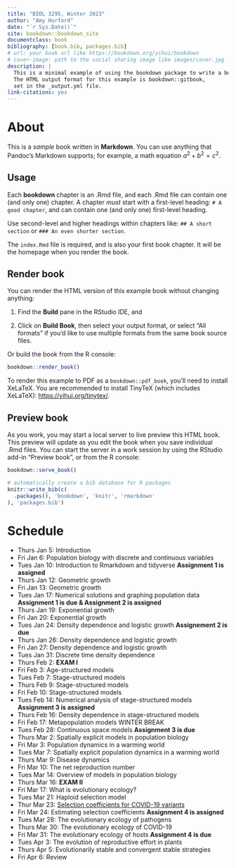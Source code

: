 ```yaml
--- 
title: "BIOL 3295, Winter 2023"
author: "Amy Hurford"
date: "`r Sys.Date()`"
site: bookdown::bookdown_site
documentclass: book
bibliography: [book.bib, packages.bib]
# url: your book url like https://bookdown.org/yihui/bookdown
# cover-image: path to the social sharing image like images/cover.jpg
description: |
  This is a minimal example of using the bookdown package to write a book.
  The HTML output format for this example is bookdown::gitbook,
  set in the _output.yml file.
link-citations: yes
---
```


# About

This is a _sample_ book written in **Markdown**. You can use anything that Pandoc's Markdown supports; for example, a math equation $a^2 + b^2 = c^2$.

## Usage 

Each **bookdown** chapter is an .Rmd file, and each .Rmd file can contain one (and only one) chapter. A chapter *must* start with a first-level heading: `# A good chapter`, and can contain one (and only one) first-level heading.

Use second-level and higher headings within chapters like: `## A short section` or `### An even shorter section`.

The `index.Rmd` file is required, and is also your first book chapter. It will be the homepage when you render the book.

## Render book

You can render the HTML version of this example book without changing anything:

1. Find the **Build** pane in the RStudio IDE, and

1. Click on **Build Book**, then select your output format, or select "All formats" if you'd like to use multiple formats from the same book source files.

Or build the book from the R console:

```r
bookdown::render_book()
```

To render this example to PDF as a `bookdown::pdf_book`, you'll need to install XeLaTeX. You are recommended to install TinyTeX (which includes XeLaTeX): <https://yihui.org/tinytex/>.

## Preview book

As you work, you may start a local server to live preview this HTML book. This preview will update as you edit the book when you save individual .Rmd files. You can start the server in a work session by using the RStudio add-in "Preview book", or from the R console:

```r
bookdown::serve_book()
```


```r
# automatically create a bib database for R packages
knitr::write_bib(c(
  .packages(), 'bookdown', 'knitr', 'rmarkdown'
), 'packages.bib')
```

<!--chapter:end:index.Rmd-->

# Schedule {#schedule}

- Thurs Jan 5: Introduction
- Fri Jan 6: Population biology with discrete and continuous variables
- Tues Jan 10: Introduction to Rmarkdown and tidyverse **Assignment 1 is assigned**
- Thurs Jan 12: Geometric growth
- Fri Jan 13: Geometric growth
- Tues Jan 17: Numerical solutions and graphing population data **Assignment 1 is due & Assignment 2 is assigned**
- Thurs Jan 19: Exponential growth
- Fri Jan 20: Exponential growth
- Tues Jan 24: Density dependence and logistic growth
**Assignement 2 is due**
- Thurs Jan 26: Density dependence and logistic growth
- Fri Jan 27: Density dependence and logistic growth
- Tues Jan 31: Discrete time density dependence
- Thurs Feb 2: **EXAM I**
- Fri Feb 3: Age-structured models
- Tues Feb 7: Stage-structured models
- Thurs Feb 9: Stage-structured models
- Fri Feb 10: Stage-structured models
- Tues Feb 14: Numerical analysis of stage-structured models **Assignment 3 is assigned**
- Thurs Feb 16: Density dependence in stage-structured models
- Fri Feb 17: Metapopulation models
WINTER BREAK
- Tues Feb 28: Continuous space models **Assignment 3 is due**
- Thurs Mar 2: Spatially explicit models in population biology
- Fri Mar 3: Population dynamics in a warming world
- Tues Mar 7: Spatially explicit population dynamics in a warming world
- Thurs Mar 9: Disease dynamics
- Fri Mar 10: The net reproduction number
- Tues Mar 14: Overview of models in population biology
- Thurs Mar 16: **EXAM II**
- Fri Mar 17: What is evolutionary ecology?
- Tues Mar 21: Haploid selection model 
- Thur Mar 23: [Selection coefficients for COVID-19 variants](https://www.zoology.ubc.ca/~otto/Talks/SSE2022_Otto.pdf)
- Fri Mar 24: Estimating selection coefficients **Assignment 4 is assigned**
- Tues Mar 28: The evolutionary ecology of pathogens
- Thurs Mar 30: The evolutionary ecology of COVID-19
- Fri Mar 31:  The evolutionary ecology of hosts **Assignment 4 is due**
- Tues Apr 3: The evolution of reproductive effort in plants
- Thurs Apr 5: Evolutionarily stable and convergent stable strategies
- Fri Apr 6: Review





<!--chapter:end:01-schedule.Rmd-->


